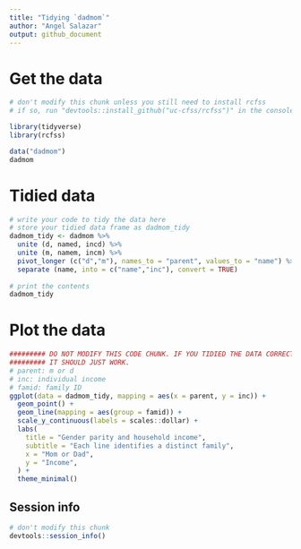 ```yaml
---
title: "Tidying `dadmom`"
author: "Angel Salazar"
output: github_document
---
```


# Get the data

```r
# don't modify this chunk unless you still need to install rcfss
# if so, run "devtools::install_github("uc-cfss/rcfss")" in the console first

library(tidyverse)
library(rcfss)

data("dadmom")
dadmom
```

# Tidied data

```r
# write your code to tidy the data here
# store your tidied data frame as dadmom_tidy
dadmom_tidy <- dadmom %>%
  unite (d, named, incd) %>%
  unite (m, namem, incm) %>%
  pivot_longer (c("d","m"), names_to = "parent", values_to = "name") %>%
  separate (name, into = c("name","inc"), convert = TRUE)
  
# print the contents
dadmom_tidy
```

# Plot the data

```r
######### DO NOT MODIFY THIS CODE CHUNK. IF YOU TIDIED THE DATA CORRECTLY
######### IT SHOULD JUST WORK.
# parent: m or d
# inc: individual income
# famid: family ID
ggplot(data = dadmom_tidy, mapping = aes(x = parent, y = inc)) +
  geom_point() +
  geom_line(mapping = aes(group = famid)) +
  scale_y_continuous(labels = scales::dollar) +
  labs(
    title = "Gender parity and household income",
    subtitle = "Each line identifies a distinct family",
    x = "Mom or Dad",
    y = "Income",
  ) +
  theme_minimal()
```

## Session info

```r
# don't modify this chunk
devtools::session_info()
```


